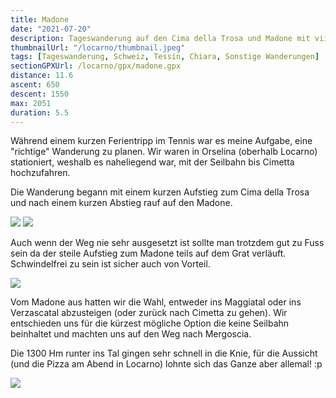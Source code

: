 ```yaml
---
title: Madone
date: "2021-07-20"
description: Tageswanderung auf den Cima della Trosa und Madone mit viiiel Abstieg!
thumbnailUrl: "/locarno/thumbnail.jpeg"
tags: [Tageswanderung, Schweiz, Tessin, Chiara, Sonstige Wanderungen]
sectionGPXUrl: /locarno/gpx/madone.gpx
distance: 11.6
ascent: 650
descent: 1550
max: 2051
duration: 5.5
---
```


Während einem kurzen Ferientripp im Tennis war es meine Aufgabe, eine "richtige" Wanderung zu planen. Wir waren in Orselina (oberhalb Locarno) stationiert, weshalb es naheliegend war, mit der Seilbahn bis Cimetta hochzufahren.

Die Wanderung begann mit einem kurzen Aufstieg zum Cima della Trosa und nach einem kurzen Abstieg rauf auf den Madone.

<Img
	src="/locarno/6.jpeg"
	d="Im Aufstieg zum Cima della Trosa, mit dem Madone im Hintergrund"
/>
<Img
	src="/locarno/7.jpeg"
	d="Panorama vom Cima della Trosa. Madone links im Bild, Lago di Maggiore rechts hinten."
/>

Auch wenn der Weg nie sehr ausgesetzt ist sollte man trotzdem gut zu Fuss sein da der steile Aufstieg zum Madone teils auf dem Grat verläuft. Schwindelfrei zu sein ist sicher auch von Vorteil.

<Img src="/locarno/8.jpeg" d="Endlich oben angekommen! Madone, 2051 M.ü.M." />

Vom Madone aus hatten wir die Wahl, entweder ins Maggiatal oder ins Verzascatal abzusteigen (oder zurück nach Cimetta zu gehen). Wir entschieden uns für die kürzest mögliche Option die keine Seilbahn beinhaltet und machten uns auf den Weg nach Mergoscia.

Die 1300 Hm runter ins Tal gingen sehr schnell in die Knie, für die Aussicht (und die Pizza am Abend in Locarno) lohnte sich das Ganze aber allemal! :p

<Img src="/locarno/9.jpeg" d="Blick ins Verzascatal runter" />
